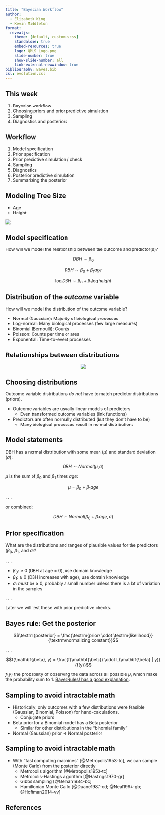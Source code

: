 ```yaml
---
title: "Bayesian Workflow"
author:
  - Elizabeth King
  - Kevin Middleton
format:
  revealjs:
    theme: [default, custom.scss]
    standalone: true
    embed-resources: true
    logo: QMLS_Logo.png
    slide-number: true
    show-slide-number: all
    link-external-newwindow: true
bibliography: Bayes.bib
csl: evolution.csl
---
```


## This week

1. Bayesian workflow
2. Choosing priors and prior predictive simulation
3. Sampling
4. Diagnostics and posteriors


## Workflow

1. Model specification
2. Prior specification
3. Prior predictive simulation / check
4. Sampling
5. Diagnostics
6. Posterior predictive simulation
7. Summarizing the posterior


## Modeling Tree Size

- Age
- Height

![](https://openoregon.pressbooks.pub/app/uploads/sites/9/2016/09/dbh-definition.jpg)


## Model specification

How will we model the relationship between the outcome and predictor(s)?

$$DBH \sim \beta_0$$

$$DBH \sim \beta_0 + \beta_1 age$$

$$\log DBH \sim \beta_0 + \beta_1 \log height$$


## Distribution of the *outcome* variable

How will we model the distribution of the outcome variable?

- Normal (Gaussian): Majority of biological processes
- Log-normal: Many biological processes (few large measures)
- Binomial (Bernoulli): Counts
- Poisson: Counts per time or area
- Exponential: Time-to-event processes


## Relationships between distributions

<center>
![](https://i.stack.imgur.com/sau6I.png)
</center>


## Choosing distributions

Outcome variable distributions *do not* have to match predictor distributions (priors).

- Outcome variables are usually linear models of predictors
    - Even transformed outcome variables (link functions)
- Predictors are often normally distributed (but they don't have to be)
    - Many biological processes result in normal distributions
  

## Model statements

DBH has a normal distribution with some mean ($\mu$) and standard deviation ($\sigma$):

$$DBH \sim Normal(\mu, \sigma)$$

$\mu$ is the sum of $\beta_0$ and $\beta_1$ times $age$:

$$\mu  = \beta_0 + \beta_1 age$$

. . .

or combined:

$$DBH \sim Normal(\beta_0 + \beta_1 age, \sigma)$$


## Prior specification

What are the distributions and ranges of plausible values for the predictors ($\beta_0$, $\beta_1$, and $\sigma$)?

. . .

- $\beta_0$: $\geq$ 0 (DBH at age = 0), use domain knowledge
- $\beta_1$: $\geq$ 0 (DBH increases with age), use domain knowledge
- $\sigma$: *must* be $\geq$ 0, probably a small number unless there is a lot of variation in the samples

. . .

Later we will test these with prior predictive checks.


## Bayes rule: Get the posterior

$$\textrm{posterior} = \frac{\textrm{prior} \cdot \textrm{likelihood}}{\textrm{normalizing constant}}$$

. . .

$$f(\mathbf{\beta}, y) = \frac{f(\mathbf{\beta}) \cdot L(\mathbf{\beta} | y)}{f(y)}$$

$f(y)$ the probability of observing the data across all possible $\beta$, which make the probability sum to 1. [BayesRules! has a good explanation](https://www.bayesrulesbook.com/chapter-2.html#shortcut-2).


## Sampling to avoid intractable math

::: {.incremental}
- Historically, only outcomes with a few distributions were feasible (Gaussian, Binomial, Poisson) for hand-calculations.
    - Conjugate priors
- Beta prior for a Binomial model has a Beta posterior
    - Similar for other distributions in the "binomial family"
- Normal (Gaussian) prior $\rightarrow$ Normal posterior
:::


## Sampling to avoid intractable math

::: {.incremental}
- With "fast computing machines" [@Metropolis1953-tc], we can sample (Monte Carlo) from the posterior directly
  - Metropolis algorithm [@Metropolis1953-tc]
  - Metropolis-Hastings algorithm [@Hastings1970-gr]
  - Gibbs sampling [@Geman1984-bc]
  - Hamiltonian Monte Carlo [@Duane1987-cd; @Neal1994-gb; @Hoffman2014-vv]
:::


## References

::: {#refs}
:::

